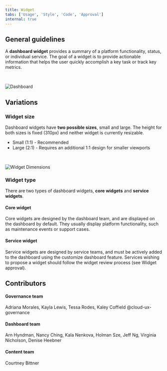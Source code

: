 ```yaml
---
title: Widget
tabs: ['Usage', 'Style', 'Code', 'Approval']
internal: true
---
```



## General guidelines

A <b>dashboard widget</b> provides a summary of a platform functionality, status, or individual service. The goal of a widget is to provide actionable information that helps the user quickly accomplish a key task or track key metrics. 

<br />

<ImageComponent fixed="default">

![Dashboard](images/sample_dashboard.png)

</ImageComponent>

## Variations

### Widget size

Dashboard widgets have <b>two possible sizes</b>, small and large. The height for both sizes is fixed (310px) and neither widget is currently resizable. 

- Small (1:1) - Recommended 
- Large (2:1) - Requires an additional 1:1 design for smaller viewports


<br />

<ImageComponent fixed="default">
  
![Widget Dimensions](images/widget_dimensions.png)

</ImageComponent>


### Widget type

There are two types of dashboard widgets, <b>core widgets</b> and <b>service widgets</b>. 

#### Core widget

Core widgets are designed by the dashboard team, and are displayed on the dashboard by default. They usually display platform functionality, such as maintenance events or support cases. 

#### Service widget

Service widgets are designed by service teams, and must be actively added to the dashboard using the customize dashboard feature. Services wishing to propose a widget should follow the widget review process (see Widget approval). 


## Contributors


#### Governance team

Adriana Morales, Kayla Lewis, Tessa Rodes, Kaley Coffield @cloud-ux-governance

#### Dashboard team

Arn Hyndman, Nancy Ching, Kala Nenkova, Holman Sze, Jeff Ng, Virginia Nicholson, Denise Heebner


#### Content team

Courtney Bittner


